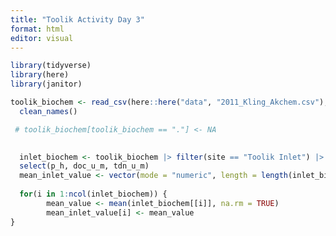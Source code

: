 ```yaml
---
title: "Toolik Activity Day 3"
format: html
editor: visual
---
```

```r
library(tidyverse)
library(here)
library(janitor)
```
```r
toolik_biochem <- read_csv(here::here("data", "2011_Kling_Akchem.csv"), na = c(".", "NA")) |> 
  clean_names() 

 # toolik_biochem[toolik_biochem == "."] <- NA
  

  inlet_biochem <- toolik_biochem |> filter(site == "Toolik Inlet") |> 
  select(p_h, doc_u_m, tdn_u_m) 
  mean_inlet_value <- vector(mode = "numeric", length = length(inlet_biochem))
  
  for(i in 1:ncol(inlet_biochem)) {
        mean_value <- mean(inlet_biochem[[i]], na.rm = TRUE)
        mean_inlet_value[i] <- mean_value
}
```

```r

```



